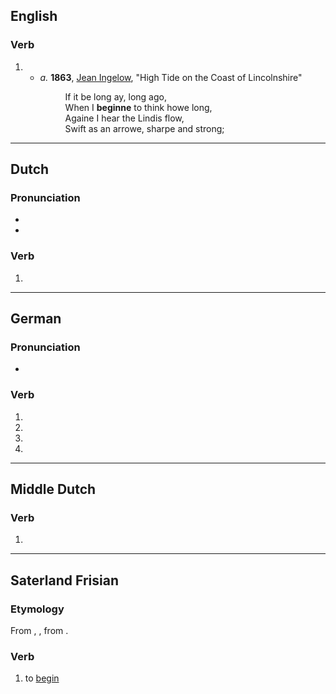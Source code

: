 ==English==

===Verb===
{{head|en|verb}}

# {{obsolete spelling of|en|begin}}
#* ''a.'' '''1863''', [[w:Jean Ingelow|Jean Ingelow]], "High Tide on the Coast of Lincolnshire"
#*: If it be long ay, long ago,
#*: When I '''beginne''' to think howe long,
#*: Againe I hear the Lindis flow,
#*: Swift as an arrowe, sharpe and strong;

----

==Dutch==

===Pronunciation===
* {{IPA|nl|/bəˈɣɪnə/}}
* {{audio|nl|Nl-beginne.ogg|Audio}}

===Verb===
{{head|nl|verb form}}

# {{nl-verb form of|n=sg|t=pres|m=subj|beginnen}}

----

==German==

===Pronunciation===
* {{IPA|de|/bəˈɡɪnə/}}

===Verb===
{{head|de|verb form}}

# {{de-verb form of|beginnen|1|s|g}}
# {{de-verb form of|beginnen|1|s|k1}}
# {{de-verb form of|beginnen|3|s|k1}}
# {{de-verb form of|beginnen|i|s}}

----

==Middle Dutch==

===Verb===
{{head|dum|verb form}}

# {{inflection of|dum|beginnen||1|s|pres|indc|;|1//3|s|pres|subj}}

----

==Saterland Frisian==

===Etymology===
From {{inh|stq|ofs|*biginna}}, {{m|ofs|bijenna}}, from {{inh|stq|gem-pro|*biginnaną}}.

===Verb===
{{head|stq|verbs}}

# to [[begin]]
